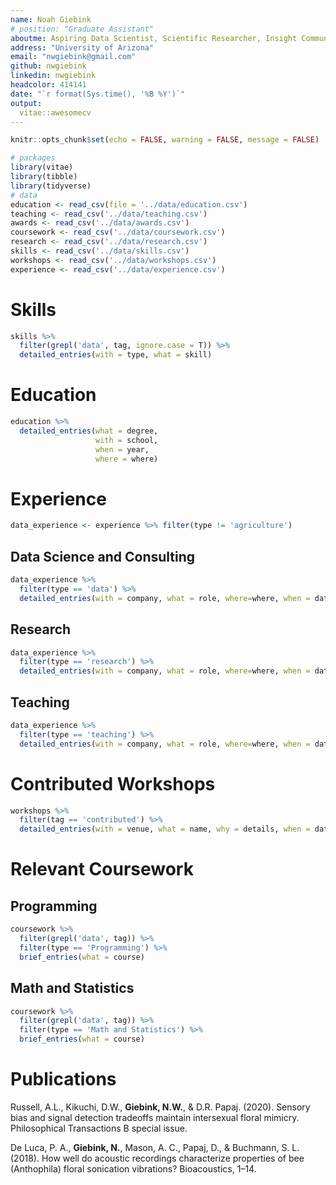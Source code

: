 ```yaml
---
name: Noah Giebink
# position: "Graduate Assistant"
aboutme: Aspiring Data Scientist, Scientific Researcher, Insight Communicator
address: "University of Arizona"
email: "nwgiebink@gmail.com"
github: nwgiebink
linkedin: nwgiebink
headcolor: 414141
date: "`r format(Sys.time(), '%B %Y')`"
output: 
  vitae::awesomecv
---
```

```r
knitr::opts_chunk$set(echo = FALSE, warning = FALSE, message = FALSE)

# packages
library(vitae)
library(tibble)
library(tidyverse)
# data
education <- read_csv(file = '../data/education.csv')
teaching <- read_csv('../data/teaching.csv')
awards <- read_csv('../data/awards.csv')
coursework <- read_csv('../data/coursework.csv')
research <- read_csv('../data/research.csv')
skills <- read_csv('../data/skills.csv')
workshops <- read_csv('../data/workshops.csv')
experience <- read_csv('../data/experience.csv')
```

# Skills

```r
skills %>%
  filter(grepl('data', tag, ignore.case = T)) %>%
  detailed_entries(with = type, what = skill)
```

# Education

```r
education %>% 
  detailed_entries(what = degree, 
                   with = school, 
                   when = year, 
                   where = where)
```

# Experience
```r
data_experience <- experience %>% filter(type != 'agriculture') 
```

## Data Science and Consulting
```r
data_experience %>%
  filter(type == 'data') %>%
  detailed_entries(with = company, what = role, where=where, when = date, why = details)

```

## Research
```r
data_experience %>%
  filter(type == 'research') %>%
  detailed_entries(with = company, what = role, where=where, when = date, why = details)

```

## Teaching

```r
data_experience %>%
  filter(type == 'teaching') %>%
  detailed_entries(with = company, what = role, where=where, when = date, why = details)

```

# Contributed Workshops

```r
workshops %>%
  filter(tag == 'contributed') %>%
  detailed_entries(with = venue, what = name, why = details, when = date)
```

# Relevant Coursework

## Programming
```r
coursework %>%
  filter(grepl('data', tag)) %>%
  filter(type == 'Programming') %>%
  brief_entries(what = course)
```
## Math and Statistics
```r
coursework %>%
  filter(grepl('data', tag)) %>%
  filter(type == 'Math and Statistics') %>%
  brief_entries(what = course)
```

# Publications
Russell, A.L., Kikuchi, D.W., **Giebink, N.W.**, & D.R. Papaj. (2020).  Sensory bias and signal detection tradeoffs maintain intersexual floral mimicry. Philosophical Transactions B special issue. 

De Luca, P. A., **Giebink, N.**, Mason, A. C., Papaj, D., & Buchmann, S. L. (2018). How well do acoustic recordings characterize properties of bee (Anthophila) floral sonication vibrations? Bioacoustics, 1–14. 



